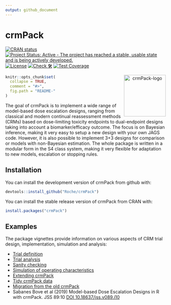 ```yaml
---
output: github_document
---
```


<!-- markdownlint-disable-file -->
<!-- README.md is generated from README.Rmd. Please edit that file -->

# crmPack 

<!-- badges: start -->
[![CRAN status](https://www.r-pkg.org/badges/version/crmPack)](https://CRAN.R-project.org/package=crmPack)
[![Project Status: Active - The project has reached a stable, usable state and is being actively developed.](https://www.repostatus.org/badges/latest/active.svg)](https://www.repostatus.org/#active)
[![License](https://img.shields.io/badge/License-Apache_2.0-blue.svg)](https://opensource.org/licenses/Apache-2.0)
[![Check 🛠](https://github.com/Roche/crmPack/actions/workflows/check.yaml/badge.svg)](https://github.com/Roche/crmPack/actions/workflows/check.yaml)
[![Test Coverage](https://raw.githubusercontent.com/Roche/crmPack/_xml_coverage_reports/data/main/badge.svg)](https://raw.githubusercontent.com/Roche/crmPack/_xml_coverage_reports/data/main/badge.svg)
<!-- badges: end -->

<p align="center"> <img src='man/figures/logo.png' align="right" height="131.5" alt="crmPack-logo"/> </p>

```r
knitr::opts_chunk$set(
  collapse = TRUE,
  comment = "#>",
  fig.path = "README-"
)
```

The goal of crmPack is to implement a wide range of model-based dose
escalation designs, ranging from classical and modern continual
reassessment methods (CRMs) based on dose-limiting toxicity endpoints to
dual-endpoint designs taking into account a biomarker/efficacy outcome. The
focus is on Bayesian inference, making it very easy to setup a new design
with your own JAGS code. However, it is also possible to implement 3+3
designs for comparison or models with non-Bayesian estimation. The whole
package is written in a modular form in the S4 class system, making it very
flexible for adaptation to new models, escalation or stopping rules.

## Installation

You can install the development version of crmPack from github with:

```r
devtools::install_github("Roche/crmPack")
```

You can install the stable release version of crmPack from CRAN with:

```r
install.packages("crmPack")
```

## Examples

The package vignettes provide information on various aspects of CRM trial design, implementation, simulation and analysis:

* [Trial definition](https://roche.github.io/crmPack/main/articles/trial_definition.html)
* [Trial analysis](https://roche.github.io/crmPack/main/articles/trial_analysis.html)
* [Sanity checking](https://roche.github.io/crmPack/main/articles/trial_sanity_checks.html)
* [Simulation of operating characteristics](https://roche.github.io/crmPack/main/articles/trial_simulation.html)
* [Extending crmPack](https://roche.github.io/crmPack/main/articles/parallel_computing_with_extensions.html)
* [Tidy crmPack data](https://roche.github.io/crmPack/main/articles/tidy_method.html)
* [Migration from the old crmPack](https://roche.github.io/crmPack/main/articles/migration_from_the_old_crmPack.html)
* Sabanes Bove et al (2019)  Model-based Dose Escalation Designs in R with crmPack. JSS 89:10 [DOI 10.18637/jss.v089.i10](https://www.jstatsoft.org/article/view/v089i10)

